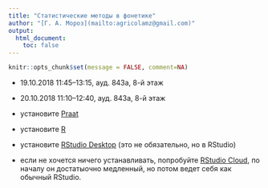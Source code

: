 ```yaml
---
title: "Статистические методы в фонетике"
author: "[Г. А. Мороз](mailto:agricolamz@gmail.com)"
output:
  html_document:
    toc: false
---
```


```r
knitr::opts_chunk$set(message = FALSE, comment=NA)
```

* 19.10.2018 11:45--13:15, ауд. 843а, 8-й этаж
* 20.10.2018 11:10--12:40, ауд. 843а, 8-й этаж

* установите [Praat](http://www.fon.hum.uva.nl/praat/)
* установите [R](https://cran.r-project.org/)
* установите [RStudio Desktop](http://www.rstudio.com/download) (это не обязательно, но в RStudio)
* если не хочется ничего устанавливать, попробуйте [RStudio Cloud](https://rstudio.cloud/), по началу он достатыочно медленный, но потом ведет себя как обычный RStudio.